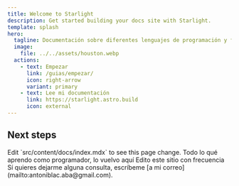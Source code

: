 ```yaml
---
title: Welcome to Starlight
description: Get started building your docs site with Starlight.
template: splash
hero:
  tagline: Documentación sobre diferentes lenguajes de programación y frameworks
  image:
    file: ../../assets/houston.webp
  actions:
    - text: Empezar
      link: /guias/empezar/
      icon: right-arrow
      variant: primary
    - text: Lee mi documentación
      link: https://starlight.astro.build
      icon: external
---
```



## Next steps

<CardGrid stagger>
	<Card title="Contenido " icon="pencil">
		Edit `src/content/docs/index.mdx` to see this page change.
	</Card>
	<Card title="Documentación de calidad" icon="add-document">
		Todo lo qué aprendo como programador, lo vuelvo aquí
	</Card>
	<Card title="Configuración constante" icon="setting">
		Edito este sitio con frecuencia
	</Card>
	<Card title="Read the docs" icon="open-book">
		Sí quieres dejarme alguna consulta, escríbeme [a mi correo](mailto:antoniblac.aba@gmail.com).
	</Card>
</CardGrid>
